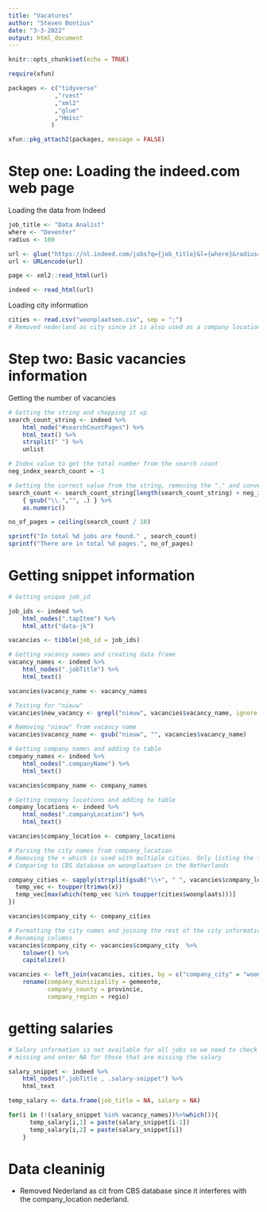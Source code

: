 ```yaml
---
title: "Vacatures"
author: "Steven Bontius"
date: "3-3-2022"
output: html_document
---
```


```r
knitr::opts_chunk$set(echo = TRUE)

require(xfun)

packages <- c("tidyverse"    
             ,"rvest"   
             ,"xml2"
             ,"glue"
             ,"Hmisc"
            )

xfun::pkg_attach2(packages, message = FALSE)
```

# Step one: Loading the indeed.com web page

Loading the data from Indeed

```r
job_title <- "Data Analist"
where <- "Deventer"
radius <- 100

url <- glue("https://nl.indeed.com/jobs?q={job_title}&l={where}&radius={radius}")
url <- URLencode(url)

page <- xml2::read_html(url)

indeed <- read_html(url)

```

Loading city information

```r
cities <- read.csv("woonplaatsen.csv", sep = ";")
# Removed nederland as city since it is also used as a company location. City nederland is very small so can be omitted.
```


# Step two: Basic vacancies information

Getting the number of vacancies

```r
# Getting the string and chopping it up
search_count_string <- indeed %>% 
    html_node("#searchCountPages") %>% 
    html_text() %>% 
    strsplit(" ") %>% 
    unlist

# Index value to get the total number from the search count
neg_index_search_count = -1 

# Getting the correct value from the string, removing the "." and converting it to an integer
search_count <- search_count_string[length(search_count_string) + neg_index_search_count] %>% 
    { gsub("\\.","", .) } %>% 
    as.numeric()

no_of_pages = ceiling(search_count / 10)

sprintf("In total %d jobs are found." , search_count)
sprintf("There are in total %d pages.", no_of_pages)
```

# Getting snippet information

```r
# Getting unique job_id

job_ids <- indeed %>% 
    html_nodes(".tapItem") %>% 
    html_attr("data-jk")

vacancies <- tibble(job_id = job_ids)

# Getting vacancy names and creating data frame
vacancy_names <- indeed %>% 
    html_nodes(".jobTitle") %>% 
    html_text()

vacancies$vacancy_name <- vacancy_names

# Testing for "nieuw"
vacancies$new_vacancy <- grepl("nieuw", vacancies$vacancy_name, ignore.case = TRUE)

# Removing "nieuw" from vacancy name
vacancies$vacancy_name <- gsub("nieuw", "", vacancies$vacancy_name)

# Getting company names and adding to table
company_names <- indeed %>% 
    html_nodes(".companyName") %>% 
    html_text()

vacancies$company_name <- company_names

# Getting company locations and adding to table
company_locations <- indeed %>% 
    html_nodes(".companyLocation") %>% 
    html_text()

vacancies$company_location <- company_locations

# Parsing the city names from company_location
# Removing the + which is used with multiple cities. Only listing the first city
# Comparing to CBS database on woonplaatsen in the Netherlands

company_cities <- sapply(strsplit(gsub("\\+", " ", vacancies$company_location), split = " "), function(x) {
  temp_vec <- toupper(trimws(x))
  temp_vec[max(which(temp_vec %in% toupper(cities$woonplaats)))]
})

vacancies$company_city <- company_cities

# Formatting the city names and joining the rest of the city information
# Renaming columns
vacancies$company_city <- vacancies$company_city  %>% 
    tolower() %>% 
    capitalize()

vacancies <- left_join(vacancies, cities, by = c("company_city" = "woonplaats")) %>% 
    rename(company_municipality = gemeente, 
           company_county = provincie, 
           company_region = regio)


```

# getting salaries

```r
# Salary information is not available for all jobs so we need to check which are
# missing and enter NA for those that are missing the salary

salary_snippet <- indeed %>% 
    html_nodes(".jobTitle , .salary-snippet") %>% 
    html_text

temp_salary <- data.frame(job_title = NA, salary = NA)

for(i in (!(salary_snippet %in% vacancy_names))%>%which()){
      temp_salary[i,1] = paste(salary_snippet[i-1])
      temp_salary[i,2] = paste(salary_snippet[i])
    }

```



# Data cleaninig
- Removed Nederland as cit from CBS database since it interferes with the company_location nederland.
